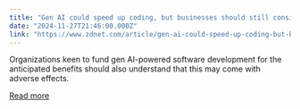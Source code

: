 ```yaml
---
title: "Gen AI could speed up coding, but businesses should still consider risks"
date: "2024-11-27T21:46:00.000Z"
link: "https://www.zdnet.com/article/gen-ai-could-speed-up-coding-but-businesses-should-still-consider-risks/"
---
```


Organizations keen to fund gen AI-powered software development for the anticipated benefits should also understand that this may come with adverse effects.

[Read more](https://www.zdnet.com/article/gen-ai-could-speed-up-coding-but-businesses-should-still-consider-risks/)
